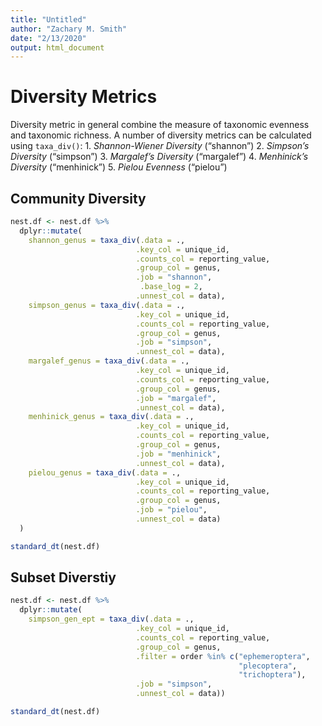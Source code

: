 ```yaml
---
title: "Untitled"
author: "Zachary M. Smith"
date: "2/13/2020"
output: html_document
---
```


# Diversity Metrics

Diversity metric in general combine the measure of taxonomic evenness and taxonomic richness.
A number of diversity metrics can be calculated using `taxa_div()`: 
1. _Shannon-Wiener Diversity_ ("shannon")
2. _Simpson's Diversity_ ("simpson")
3. _Margalef's Diversity_ ("margalef")
4. _Menhinick's Diversity_ ("menhinick")
5. _Pielou Evenness_ ("pielou")

## Community Diversity

```r
nest.df <- nest.df %>% 
  dplyr::mutate(
    shannon_genus = taxa_div(.data = .,
                            .key_col = unique_id,
                            .counts_col = reporting_value,
                            .group_col = genus,
                            .job = "shannon",
                             .base_log = 2,
                            .unnest_col = data),
    simpson_genus = taxa_div(.data = .,
                            .key_col = unique_id,
                            .counts_col = reporting_value,
                            .group_col = genus,
                            .job = "simpson",
                            .unnest_col = data),
    margalef_genus = taxa_div(.data = .,
                            .key_col = unique_id,
                            .counts_col = reporting_value,
                            .group_col = genus,
                            .job = "margalef",
                            .unnest_col = data),
    menhinick_genus = taxa_div(.data = .,
                            .key_col = unique_id,
                            .counts_col = reporting_value,
                            .group_col = genus,
                            .job = "menhinick",
                            .unnest_col = data),
    pielou_genus = taxa_div(.data = .,
                            .key_col = unique_id,
                            .counts_col = reporting_value,
                            .group_col = genus,
                            .job = "pielou",
                            .unnest_col = data)
  )
```

```r
standard_dt(nest.df)
```

## Subset Diverstiy

```r
nest.df <- nest.df %>% 
  dplyr::mutate(
    simpson_gen_ept = taxa_div(.data = .,
                            .key_col = unique_id,
                            .counts_col = reporting_value,
                            .group_col = genus,
                            .filter = order %in% c("ephemeroptera",
                                                   "plecoptera",
                                                   "trichoptera"),
                            .job = "simpson",
                            .unnest_col = data))
```

```r
standard_dt(nest.df)
```